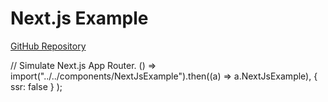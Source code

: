 # Next.js Example

[GitHub Repository](https://github.com/evoluhq/evolu/tree/main/examples/nextjs)

// Simulate Next.js App Router.
  () => import("../../components/NextJsExample").then((a) => a.NextJsExample),
  { ssr: false }
);

<NextJsExample />
